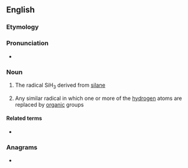 ==English==

===Etymology===
{{confix|sil|yl|lang=en}}

===Pronunciation===
* {{IPA|ˈsaɪlɪl|lang=en}}

===Noun===
{{en-noun}}

# {{lb|en|inorganic chemistry}} The radical SiH<sub>3</sub> derived from [[silane]]
# {{lb|en|organic chemistry}} Any similar radical in which one or more of the [[hydrogen]] atoms are replaced by [[organic]] groups

====Related terms====
* {{l|en|silanyl}}

===Anagrams===
* {{anagrams|en|silly|slily|yills}}